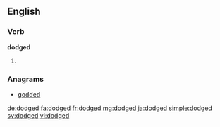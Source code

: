 ==English==

===Verb===
'''dodged'''

# {{en-past of|dodge}}

===Anagrams===
* [[godded#English|godded]]

[[de:dodged]]
[[fa:dodged]]
[[fr:dodged]]
[[mg:dodged]]
[[ja:dodged]]
[[simple:dodged]]
[[sv:dodged]]
[[vi:dodged]]